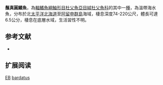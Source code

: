 {{Speciesbox
| name = 鬚真圓鰭魚
| image = 
| image_width = 250px
| status = DD
| status_system = IUCN3.1
| genus = Eumicrotremus
| species = barbatus
| authority = Lindberg & Legeza, 1955
| synonyms = *''Cyclopteropsis barbatus,Lindberg & Legeza, 1955''
}}

'''鬚真圓鰭魚'''，為[[輻鰭魚綱|輻鰭魚綱]][[鮋形目|鮋形目]][[杜父魚亞目|杜父魚亞目]][[絨杜父魚科|絨杜父魚科]]的其中一[[種|種]]，為溫帶海水魚，分布於北[[太平洋|太平洋]][[北海道|北海道]]至[[阿留申群島|阿留申群島]]海域，棲息深度74-220公尺，體長可達6.5公分，棲息在底層水域，生活習性不明。
==参考文献==
*{{FishBase_species|genus=Eumicrotremus|species=barbatus|year=2014|month=5}}

== 扩展阅读 ==
{{refbegin}}
{{wikispecies-inline|Eumicrotremus barbatus|鬚真圓鰭魚}}
{{refend}}

{{Wikispecies|Eumicrotremus barbatus}}
{{Taxonbar|from=Q2975167}}

[[Category:IUCN红色名录数据缺乏物种|EB]]
[[Category:真圓鰭魚屬|bardatus]]


{{魚類小作品}}